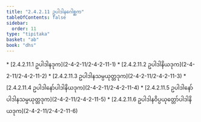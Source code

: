 ```yaml
---
title: "2.4.2.11 ဥပါဒါနဂေါစ္ဆက"
tableOfContents: false
sidebar:
  order: 11
type: "tipitaka"
basket: "ab"
book: "dhs"
---
```



<DynamicBreadcrumb />



<TableOfContents book="dhs" section="2.4.2.11">
* [2.4.2.11.1 ဥပါဒါနဒုက](2-4-2-11/2-4-2-11-1)
* [2.4.2.11.2 ဥပါဒါနိယဒုက](2-4-2-11/2-4-2-11-2)
* [2.4.2.11.3 ဥပါဒါနသမ္ပယုတ္တဒုက](2-4-2-11/2-4-2-11-3)
* [2.4.2.11.4 ဥပါဒါနော်ပါဒါနိယဒုက](2-4-2-11/2-4-2-11-4)
* [2.4.2.11.5 ဥပါဒါနော်ပါဒါနသမ္ပယုတ္တဒုက](2-4-2-11/2-4-2-11-5)
* [2.4.2.11.6 ဥပါဒါနဝိပ္ပယုတ္တော်ပါဒါနိယဒုက](2-4-2-11/2-4-2-11-6)
</TableOfContents>